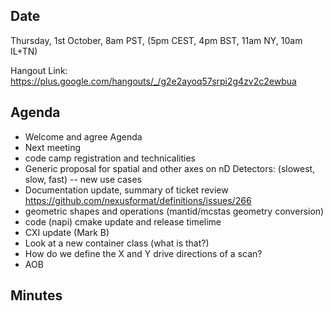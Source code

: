 ==Date==

Thursday, 1st October, 8am PST, (5pm CEST, 4pm BST, 11am NY, 10am IL+TN)

Hangout Link: https://plus.google.com/hangouts/_/g2e2ayoq57srpi2g4zv2c2ewbua

==Agenda==

* Welcome and agree Agenda
* Next meeting
* code camp registration and technicalities
* Generic proposal for spatial and other axes on nD Detectors: (slowest, slow, fast) -- new use cases
* Documentation update, summary of ticket review https://github.com/nexusformat/definitions/issues/266
* geometric shapes and operations (mantid/mcstas geometry conversion)
* code (napi) cmake update and release timelime
* CXI update (Mark B)
* Look at a new container class (what is that?)
* How do we define the X and Y drive directions of a scan?
* AOB

==Minutes==